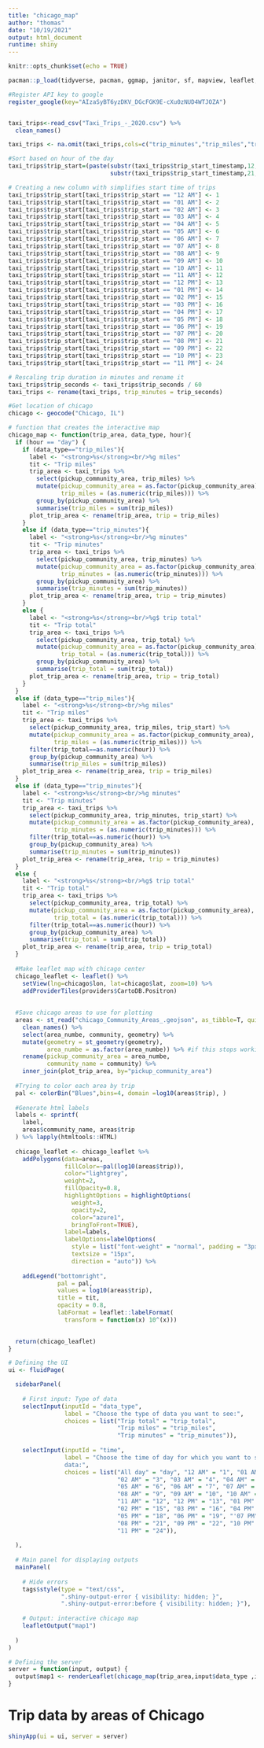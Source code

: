 ```yaml
---
title: "chicago_map"
author: "thomas"
date: "10/19/2021"
output: html_document
runtime: shiny
---
```


```r
knitr::opts_chunk$set(echo = TRUE)
```

```r
pacman::p_load(tidyverse, pacman, ggmap, janitor, sf, mapview, leaflet, rgdal, RColorBrewer)
```

```r
#Register API key to google
register_google(key="AIzaSyBT6yzDKV_DGcFGK9E-cXu0zNUD4WTJOZA")


taxi_trips<-read_csv("Taxi_Trips_-_2020.csv") %>%
  clean_names()

taxi_trips <- na.omit(taxi_trips,cols=c("trip_minutes","trip_miles","trip_total"))

#Sort based on hour of the day
taxi_trips$trip_start=(paste(substr(taxi_trips$trip_start_timestamp,12,13),
                             substr(taxi_trips$trip_start_timestamp,21,22)))

# Creating a new column with simplifies start time of trips
taxi_trips$trip_start[taxi_trips$trip_start == "12 AM"] <- 1
taxi_trips$trip_start[taxi_trips$trip_start == "01 AM"] <- 2
taxi_trips$trip_start[taxi_trips$trip_start == "02 AM"] <- 3
taxi_trips$trip_start[taxi_trips$trip_start == "03 AM"] <- 4
taxi_trips$trip_start[taxi_trips$trip_start == "04 AM"] <- 5
taxi_trips$trip_start[taxi_trips$trip_start == "05 AM"] <- 6
taxi_trips$trip_start[taxi_trips$trip_start == "06 AM"] <- 7
taxi_trips$trip_start[taxi_trips$trip_start == "07 AM"] <- 8
taxi_trips$trip_start[taxi_trips$trip_start == "08 AM"] <- 9
taxi_trips$trip_start[taxi_trips$trip_start == "09 AM"] <- 10
taxi_trips$trip_start[taxi_trips$trip_start == "10 AM"] <- 11
taxi_trips$trip_start[taxi_trips$trip_start == "11 AM"] <- 12
taxi_trips$trip_start[taxi_trips$trip_start == "12 PM"] <- 13
taxi_trips$trip_start[taxi_trips$trip_start == "01 PM"] <- 14
taxi_trips$trip_start[taxi_trips$trip_start == "02 PM"] <- 15
taxi_trips$trip_start[taxi_trips$trip_start == "03 PM"] <- 16
taxi_trips$trip_start[taxi_trips$trip_start == "04 PM"] <- 17
taxi_trips$trip_start[taxi_trips$trip_start == "05 PM"] <- 18
taxi_trips$trip_start[taxi_trips$trip_start == "06 PM"] <- 19
taxi_trips$trip_start[taxi_trips$trip_start == "07 PM"] <- 20
taxi_trips$trip_start[taxi_trips$trip_start == "08 PM"] <- 21
taxi_trips$trip_start[taxi_trips$trip_start == "09 PM"] <- 22
taxi_trips$trip_start[taxi_trips$trip_start == "10 PM"] <- 23
taxi_trips$trip_start[taxi_trips$trip_start == "11 PM"] <- 24

# Rescaling trip duration in minutes and rename it
taxi_trips$trip_seconds <- taxi_trips$trip_seconds / 60
taxi_trips <- rename(taxi_trips, trip_minutes = trip_seconds)

```

```r
#Get location of chicago
chicago <- geocode("Chicago, IL")

# function that creates the interactive map
chicago_map <- function(trip_area, data_type, hour){
  if (hour == "day") {
    if (data_type=="trip_miles"){
      label <- "<strong>%s</strong><br/>%g miles"
      tit <- "Trip miles"
      trip_area <- taxi_trips %>%
        select(pickup_community_area, trip_miles) %>%
        mutate(pickup_community_area = as.factor(pickup_community_area),
               trip_miles = (as.numeric(trip_miles))) %>%
        group_by(pickup_community_area) %>%
        summarise(trip_miles = sum(trip_miles))
      plot_trip_area <- rename(trip_area, trip = trip_miles)
    }
    else if (data_type=="trip_minutes"){
      label <- "<strong>%s</strong><br/>%g minutes"
      tit <- "Trip minutes"
      trip_area <- taxi_trips %>%
        select(pickup_community_area, trip_minutes) %>%
        mutate(pickup_community_area = as.factor(pickup_community_area),
               trip_minutes = (as.numeric(trip_minutes))) %>%
        group_by(pickup_community_area) %>%
        summarise(trip_minutes = sum(trip_minutes))
      plot_trip_area <- rename(trip_area, trip = trip_minutes)
    }
    else {
      label <- "<strong>%s</strong><br/>%g$ trip total"
      tit <- "Trip total"
      trip_area <- taxi_trips %>%
        select(pickup_community_area, trip_total) %>%
        mutate(pickup_community_area = as.factor(pickup_community_area),
               trip_total = (as.numeric(trip_total))) %>%
        group_by(pickup_community_area) %>%
        summarise(trip_total = sum(trip_total))
      plot_trip_area <- rename(trip_area, trip = trip_total)
    }
  } 
  else if (data_type=="trip_miles"){
    label <- "<strong>%s</strong><br/>%g miles"
    tit <- "Trip miles"
    trip_area <- taxi_trips %>%
      select(pickup_community_area, trip_miles, trip_start) %>%
      mutate(pickup_community_area = as.factor(pickup_community_area),
             trip_miles = (as.numeric(trip_miles))) %>%
      filter(trip_total==as.numeric(hour)) %>%
      group_by(pickup_community_area) %>%
      summarise(trip_miles = sum(trip_miles))
    plot_trip_area <- rename(trip_area, trip = trip_miles)
  }
  else if (data_type=="trip_minutes"){
    label <- "<strong>%s</strong><br/>%g minutes"
    tit <- "Trip minutes"
    trip_area <- taxi_trips %>%
      select(pickup_community_area, trip_minutes, trip_start) %>%
      mutate(pickup_community_area = as.factor(pickup_community_area),
             trip_minutes = (as.numeric(trip_minutes))) %>%
      filter(trip_total==as.numeric(hour)) %>%
      group_by(pickup_community_area) %>%
      summarise(trip_minutes = sum(trip_minutes))
    plot_trip_area <- rename(trip_area, trip = trip_minutes)
  }
  else {
    label <- "<strong>%s</strong><br/>%g$ trip total"
    tit <- "Trip total"
    trip_area <- taxi_trips %>%
      select(pickup_community_area, trip_total) %>%
      mutate(pickup_community_area = as.factor(pickup_community_area),
             trip_total = (as.numeric(trip_total))) %>%
      filter(trip_total==as.numeric(hour)) %>%
      group_by(pickup_community_area) %>%
      summarise(trip_total = sum(trip_total))
    plot_trip_area <- rename(trip_area, trip = trip_total)
  }
  
  #Make leaflet map with chicago center
  chicago_leaflet <- leaflet() %>% 
    setView(lng=chicago$lon, lat=chicago$lat, zoom=10) %>%
    addProviderTiles(providers$CartoDB.Positron) 
  
  
  #Save chicago areas to use for plotting
  areas <- st_read("chicago_Community_Areas_.geojson", as_tibble=T, quiet=T) %>%
    clean_names() %>%
    select(area_numbe, community, geometry) %>%
    mutate(geometry = st_geometry(geometry),
           area_numbe = as.factor(area_numbe)) %>% #if this stops working extract it to own variable 
    rename(pickup_community_area = area_numbe,
           community_name = community) %>%
    inner_join(plot_trip_area, by="pickup_community_area")
  
  #Trying to color each area by trip
  pal <- colorBin("Blues",bins=4, domain =log10(areas$trip), )
  
  #Generate html labels
  labels <- sprintf(
    label,
    areas$community_name, areas$trip
  ) %>% lapply(htmltools::HTML)
  
  chicago_leaflet <- chicago_leaflet %>%
    addPolygons(data=areas,
                fillColor=~pal(log10(areas$trip)),
                color="lightgrey",
                weight=2,
                fillOpacity=0.8,
                highlightOptions = highlightOptions(
                  weight=3,
                  opacity=2,
                  color="azure1",
                  bringToFront=TRUE),
                label=labels,
                labelOptions=labelOptions(
                  style = list("font-weight" = "normal", padding = "3px 8px"),
                  textsize = "15px",
                  direction = "auto")) %>%
    
    addLegend("bottomright",
              pal = pal,
              values = log10(areas$trip),
              title = tit,
              opacity = 0.8,
              labFormat = leaflet::labelFormat(
                transform = function(x) 10^(x)))
  

  return(chicago_leaflet)
}

```


```r

# Defining the UI
ui <- fluidPage(

  sidebarPanel(
    
    # First input: Type of data
    selectInput(inputId = "data_type",
                label = "Choose the type of data you want to see:",
                choices = list("Trip total" = "trip_total", 
                               "Trip miles" = "trip_miles",
                               "Trip minutes" = "trip_minutes")),
    
    selectInput(inputId = "time",
                label = "Choose the time of day for which you want to see the
                data:",
                choices = list("All day" = "day", "12 AM" = "1", "01 AM" = "2",
                               "02 AM" = "3", "03 AM" = "4", "04 AM" = "5",
                               "05 AM" = "6", "06 AM" = "7", "07 AM" = "8",
                               "08 AM" = "9", "09 AM" = "10", "10 AM" = "11",
                               "11 AM" = "12", "12 PM" = "13", "01 PM" = "14",
                               "02 PM" = "15", "03 PM" = "16", "04 PM" = "17",
                               "05 PM" = "18", "06 PM" = "19", "'07 PM" = "20", 
                               "08 PM" = "21", "09 PM" = "22", "10 PM" = "23",
                               "11 PM" = "24")),
    
  ),
  
  # Main panel for displaying outputs
  mainPanel(
    
    # Hide errors
    tags$style(type = "text/css",
               ".shiny-output-error { visibility: hidden; }",
               ".shiny-output-error:before { visibility: hidden; }"),
    
    # Output: interactive chicago map
    leafletOutput("map1")
    
  )
)

```

```r

# Defining the server
server = function(input, output) {
  output$map1 <- renderLeaflet(chicago_map(trip_area,input$data_type ,input$time))
}
```

# Trip data by areas of Chicago

```r
shinyApp(ui = ui, server = server)
```


